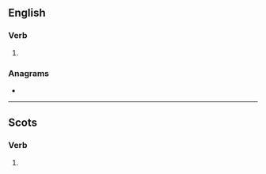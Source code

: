 {{also|Boaks}}
==English==

===Verb===
{{head|en|verb form}}

# {{en-third-person singular of|boak}}

===Anagrams===
* {{anagrams|en|a=abkos|Bosak|bakso|bokas|kobas}}

----

==Scots==

===Verb===
{{head|sco|verb form}}

# {{sco-third-person singular of|boak}}